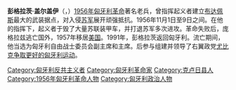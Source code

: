 {{Unreferenced|time=2020-07-05T12:49:51+00:00}}
'''彭格拉茨·盖尔盖伊'''（{{lang-hu|Pongrátz Gergely}}，{{bd|1932年|2月18日|2005年|5月18日}}）[[1956年匈牙利革命|1956年匈牙利革命]]著名老兵，曾指挥起义者建立[[布达佩斯|布达佩斯]]最大的武装据点，对入侵[[苏军|苏军]]展开顽强抵抗。1956年11月1日至9日之间。在他的指挥下，起义者于{{le|科尔文大街|Corvin köz}}毁了大量苏联装甲车，并打退苏军多次进攻。革命失败后，庞格拉兹逃亡国外，1957年移居[[美国|美国]]。1991年，彭格拉茨返回匈牙利。流亡期间，他当选为匈牙利自由战士委员会副主席和主席。后参与组建并领导了右翼政党[[尤比克争取更好的匈牙利运动|尤比克争取更好的匈牙利运动]]。

[[Category:匈牙利反共主义者|Category:匈牙利反共主义者]]
[[Category:匈牙利革命家|Category:匈牙利革命家]]
[[Category:克卢日县人|Category:克卢日县人]]
[[Category:1956年匈牙利革命人物|Category:1956年匈牙利革命人物]]
[[Category:匈牙利政治人物|Category:匈牙利政治人物]]